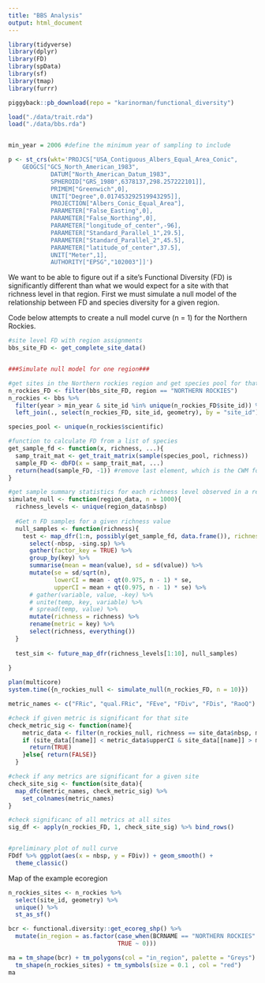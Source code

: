 ```yaml
---
title: "BBS Analysis"
output: html_document
---
```



```r

library(tidyverse)
library(dplyr)
library(FD)
library(spData)
library(sf)
library(tmap)
library(furrr)

piggyback::pb_download(repo = "karinorman/functional_diversity")

load("./data/trait.rda")
load("./data/bbs.rda")


min_year = 2006 #define the minimum year of sampling to include

p <- st_crs(wkt='PROJCS["USA_Contiguous_Albers_Equal_Area_Conic",
    GEOGCS["GCS_North_American_1983",
            DATUM["North_American_Datum_1983",
            SPHEROID["GRS_1980",6378137,298.257222101]],
            PRIMEM["Greenwich",0],
            UNIT["Degree",0.017453292519943295]],
            PROJECTION["Albers_Conic_Equal_Area"],
            PARAMETER["False_Easting",0],
            PARAMETER["False_Northing",0],
            PARAMETER["longitude_of_center",-96],
            PARAMETER["Standard_Parallel_1",29.5],
            PARAMETER["Standard_Parallel_2",45.5],
            PARAMETER["latitude_of_center",37.5],
            UNIT["Meter",1],
            AUTHORITY["EPSG","102003"]]')

```
We want to be able to figure out if a site's Functional Diversity (FD) is significantly different than what we would expect for a site with that richness level in that region. First we must simulate a null model of the relationship between FD and species diversity for a given region.

Code below attempts to create a null model curve (n = 1) for the Northern Rockies.
```r
#site level FD with region assignments
bbs_site_FD <- get_complete_site_data()


###Simulate null model for one region###

#get sites in the Northern rockies region and get species pool for that region
n_rockies_FD <- filter(bbs_site_FD, region == "NORTHERN ROCKIES")
n_rockies <- bbs %>% 
  filter(year > min_year & site_id %in% unique(n_rockies_FD$site_id)) %>%
  left_join(., select(n_rockies_FD, site_id, geometry), by = "site_id") #get the geometry column for mapping

species_pool <- unique(n_rockies$scientific)

#function to calculate FD from a list of species
get_sample_fd <- function(x, richness, ...){
  samp_trait_mat <- get_trait_matrix(sample(species_pool, richness))
  sample_FD <- dbFD(x = samp_trait_mat, ...)
  return(head(sample_FD, -1)) #remove last element, which is the CWM for each trait
}

#get sample summary statistics for each richness level observed in a region 
simulate_null <- function(region_data, n = 1000){
  richness_levels <- unique(region_data$nbsp)
  
  #Get n FD samples for a given richness value
  null_samples <- function(richness){
    test <- map_dfr(1:n, possibly(get_sample_fd, data.frame()), richness = richness) %>%
      select(-nbsp, -sing.sp) %>%
      gather(factor_key = TRUE) %>%
      group_by(key) %>%
      summarise(mean = mean(value), sd = sd(value)) %>%
      mutate(se = sd/sqrt(n),
             lowerCI = mean - qt(0.975, n - 1) * se, 
             upperCI = mean + qt(0.975, n - 1) * se) %>%
      # gather(variable, value, -key) %>%
      # unite(temp, key, variable) %>%
      # spread(temp, value) %>%
      mutate(richness = richness) %>%
      rename(metric = key) %>%
      select(richness, everything())
  }
  
  test_sim <- future_map_dfr(richness_levels[1:10], null_samples)
    
}

plan(multicore)
system.time({n_rockies_null <- simulate_null(n_rockies_FD, n = 10)})

metric_names <- c("FRic", "qual.FRic", "FEve", "FDiv", "FDis", "RaoQ")

#check if given metric is significant for that site
check_metric_sig <- function(name){
    metric_data <- filter(n_rockies_null, richness == site_data$nbsp, metric == name)
    if (site_data[[name]] < metric_data$upperCI & site_data[[name]] > metric_data$lowerCI){
      return(TRUE)
    }else{ return(FALSE)}
  }  

#check if any metrics are significant for a given site
check_site_sig <- function(site_data){
  map_dfc(metric_names, check_metric_sig) %>%
    set_colnames(metric_names)
}

#check significanc of all metrics at all sites
sig_df <- apply(n_rockies_FD, 1, check_site_sig) %>% bind_rows()


#preliminary plot of null curve
FDdf %>% ggplot(aes(x = nbsp, y = FDiv)) + geom_smooth() +
  theme_classic()

```

Map of the example ecoregion
```r
n_rockies_sites <- n_rockies %>%
  select(site_id, geometry) %>%
  unique() %>%
  st_as_sf()

bcr <- functional.diversity::get_ecoreg_shp() %>%
  mutate(in_region = as.factor(case_when(BCRNAME == "NORTHERN ROCKIES" ~ 1,
                               TRUE ~ 0)))

ma = tm_shape(bcr) + tm_polygons(col = "in_region", palette = "Greys") +
  tm_shape(n_rockies_sites) + tm_symbols(size = 0.1 , col = "red")
ma 
```

